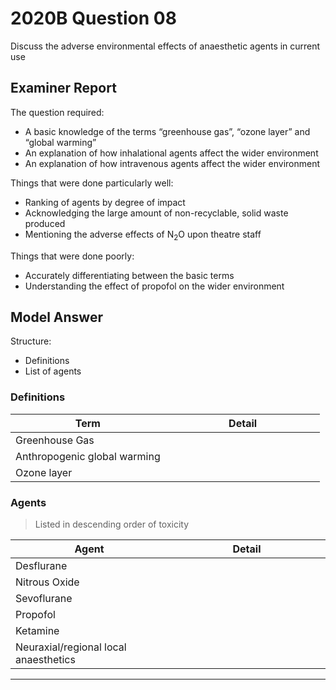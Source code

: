 # 2020B Question 08 

Discuss the adverse environmental effects of anaesthetic agents in current use


## Examiner Report

The question required:

* A basic knowledge of the terms “greenhouse gas”, “ozone layer” and “global warming”
* An explanation of how inhalational agents affect the wider environment
* An explanation of how intravenous agents affect the wider environment


Things that were done particularly well:

* Ranking of agents by degree of impact
* Acknowledging the large amount of non-recyclable, solid waste produced
* Mentioning the adverse effects of N~2~O upon theatre staff


Things that were done poorly:

* Accurately differentiating between the basic terms
* Understanding the effect of propofol on the wider environment

## Model Answer

Structure:

* Definitions
* List of agents


### Definitions


|Term|Detail|
| -- | -- 
|Greenhouse Gas|<p>- Substance that absorbs and emits infrared radiation</p><p>- e.g. CO~2~, N~2~O, methane, ozone</p>|
|Anthropogenic global warming|<p>- Warming of average temperatures on earth caused by greenhouse emissions arising from human activity</p><p>- Many detrimental environmental effects</p>|
|Ozone layer|<p>- O~3~ Rich region in the stratosphere</p><p>- Absorbs UV-B</p>|


### Agents

> Listed in descending order of toxicity

|Agent|Detail|
| -- | -- 
|Desflurane|<p>- Direct AGW: 6 hours at Fi 7% ≈ 1000kmg driving</p><p>- 0.02% metabolised; also resistant to environmental breakdown</p><p>- Greater impact mostly due to long half life</p>|
|Nitrous Oxide|<p>- Direct AGW: 6 hours at Fi 50% ≈ 500km driving</p><p>- Depletes ozone layer</p><p>- Chronic exposure can cause neuropathy, teratogenicity, miscarriage in health care workers due to inactivation of methionine synthetase </p>|
|Sevoflurane|<p>- Direct AGW: 6 hours at Fi 3.5% ≈ 50km driving</p><p>- ~5% metabolised</p>|
|Propofol|<p>- Minimal impact on AGW, even after taking into account syringe driver, manufacture, procurement</p><p>- Improperly discarded propofol is toxic to marine life</p><p>- Syringes and tubing contribute to medical waste</p><p>- Almost 100% metabolised; metabolites excreted in urine</p><p>- Environmental effects of metabolites unknown</p>|
|Ketamine|<p>- Minimal impact</p><p>- Can be used as a sole agent</p><p>- Minimal effects of ABC</p><p>- Hence reduces need for other disposable equipment</p>|
|Neuraxial/regional local anaesthetics|<p>- i.e. Bupivacaine, ropivacaine, lignocaine</p><p>- Minimal direct impact</p><p>- Can be performed without sedation or general anaesthesia</p><p>- Hence reduces need for other disposable equipment</p>|


--- 

